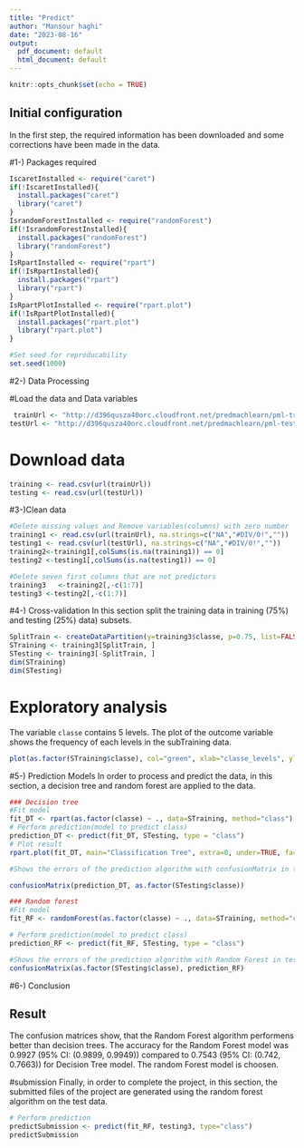 ---
title: "Predict"
author: "Mansour haghi"
date: "2023-08-16"
output:
  pdf_document: default
  html_document: default
---

```{r setup, include=FALSE}
knitr::opts_chunk$set(echo = TRUE)
```

## Initial configuration
In the first step, the required information has been downloaded and some corrections have been made in the data.

#1-) Packages required
```{r pack}

IscaretInstalled <- require("caret")
if(!IscaretInstalled){
  install.packages("caret")
  library("caret")
}
IsrandomForestInstalled <- require("randomForest")
if(!IsrandomForestInstalled){
  install.packages("randomForest")
  library("randomForest")
}
IsRpartInstalled <- require("rpart")        
if(!IsRpartInstalled){
  install.packages("rpart")
  library("rpart")
}
IsRpartPlotInstalled <- require("rpart.plot")
if(!IsRpartPlotInstalled){
  install.packages("rpart.plot")
  library("rpart.plot")
}

#Set seed for reproducability
set.seed(1000)
```

#2-) Data Processing

#Load the data and Data variables
```{r process}
 trainUrl <- "http://d396qusza40orc.cloudfront.net/predmachlearn/pml-training.csv"  
testUrl <- "http://d396qusza40orc.cloudfront.net/predmachlearn/pml-testing.csv"
```
# Download data
```{r Download}
training <- read.csv(url(trainUrl))
testing <- read.csv(url(testUrl))
```

#3-)Clean data
```{r clean}
#Delete missing values and Remove variables(columns) with zero number
training1 <- read.csv(url(trainUrl), na.strings=c("NA","#DIV/0!",""))  
testing1 <- read.csv(url(testUrl), na.strings=c("NA","#DIV/0!",""))
training2<-training1[,colSums(is.na(training1)) == 0]
testing2 <-testing1[,colSums(is.na(testing1)) == 0]

#Delete seven first columns that are not predictors
training3   <-training2[,-c(1:7)]
testing3 <-testing2[,-c(1:7)]
```

#4-) Cross-validation
In this section split the training data in training (75%) and testing (25%) data) subsets.

```{r cross ,echo=TRUE, results='hide'}
SplitTrain <- createDataPartition(y=training3$classe, p=0.75, list=FALSE)    
STraining <- training3[SplitTrain, ]
STesting <- training3[-SplitTrain, ]
dim(STraining)
dim(STesting)
```

# Exploratory analysis
 The variable `classe` contains 5 levels. The plot of the outcome variable shows the frequency of each levels in the subTraining data.
 
```{r Analysis, echo=TRUE}

plot(as.factor(STraining$classe), col="green", xlab="classe_levels", ylab="Frequency",main="Levels_classe")
```


#5-) Prediction Models
In order to process and predict the data, in this section, a decision tree and random forest are applied to the data.

```{r decisiontree, echo=TRUE}

### Decision tree
#Fit model
fit_DT <- rpart(as.factor(classe) ~ ., data=STraining, method="class")
# Perform prediction(model to predict class)
prediction_DT <- predict(fit_DT, STesting, type = "class")
# Plot result
rpart.plot(fit_DT, main="Classification Tree", extra=0, under=TRUE, faclen=0)
```

```{r dt, echo=TRUE}
#Shows the errors of the prediction algorithm with confusionMatrix in testing .

confusionMatrix(prediction_DT, as.factor(STesting$classe))
```

```{r randomforestcm, echo=TRUE}
### Random forest
#Fit model 
fit_RF <- randomForest(as.factor(classe) ~ ., data=STraining, method="class")

# Perform prediction(model to predict class)
prediction_RF <- predict(fit_RF, STesting, type = "class")
```


```{r rf, echo=TRUE}
#Shows the errors of the prediction algorithm with Random Forest in testing .
confusionMatrix(as.factor(STesting$classe), prediction_RF)
```

#6-) Conclusion

## Result
The confusion matrices show, that the Random Forest algorithm performens better than decision trees. The accuracy for the Random Forest model was 0.9927 (95% CI: (0.9899, 0.9949)) compared to  0.7543  (95% CI: (0.742, 0.7663)) for Decision Tree model. The random Forest model is choosen.

#submission
Finally, in order to complete the project, in this section, the submitted files of the project are generated using the random forest algorithm on the test data.
```{r submission, echo=TRUE}
# Perform prediction
predictSubmission <- predict(fit_RF, testing3, type="class")
predictSubmission
```